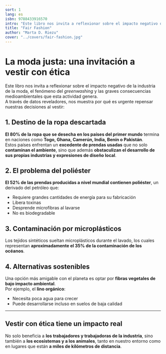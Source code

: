 ```yaml
---
sort: 1
lang: es
isbn: 9788433916570
intro: "Este libro nos invita a reflexionar sobre el impacto negativo de la industria de la moda, el fenómeno del _greenwashing_ y las graves consecuencias medioambientales que esta actividad genera. A través de datos reveladores..."
title: "Fair Fashion"
author: "Marta D. Riezu"
cover: "../covers/fair-fashion.jpg"
---
```


# La moda justa: una invitación a vestir con ética

Este libro nos invita a reflexionar sobre el impacto negativo de la industria de la moda, el fenómeno del _greenwashing_ y las graves consecuencias medioambientales que esta actividad genera.  
A través de datos reveladores, nos muestra por qué es urgente repensar nuestras decisiones al vestir:

## 1. Destino de la ropa descartada

**El 80% de la ropa que se desecha en los países del primer mundo** termina en naciones como **Togo, Ghana, Camerún, India, Benín o Pakistán**.  
Estos países enfrentan un **excedente de prendas usadas** que no solo **contaminan el ambiente**, sino que además **obstaculizan el desarrollo de sus propias industrias y expresiones de diseño local**.

## 2. El problema del poliéster

**El 52% de las prendas producidas a nivel mundial contienen poliéster**, un derivado del petróleo que:

- Requiere grandes cantidades de energía para su fabricación
- Libera toxinas
- Desprende microfibras al lavarse
- No es biodegradable

## 3. Contaminación por microplásticos

Los tejidos sintéticos sueltan microplásticos durante el lavado, los cuales representan **aproximadamente el 35% de la contaminación de los océanos**.

## 4. Alternativas sostenibles

Una opción más amigable con el planeta es optar por **fibras vegetales de bajo impacto ambiental**.  
Por ejemplo, el **lino orgánico**:

- Necesita poca agua para crecer
- Puede desarrollarse incluso en suelos de baja calidad

---

## Vestir con ética tiene un impacto real

No solo beneficia a **los trabajadores y trabajadoras de la industria**, sino también a **los ecosistemas y a los animales**, tanto en nuestro entorno como en lugares que están **a miles de kilómetros de distancia**.
